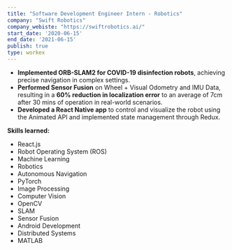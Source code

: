 ```yaml
---
title: "Software Development Engineer Intern - Robotics"
company: "Swift Robotics"
company_webiste: "https://swiftrobotics.ai/"
start_date: '2020-06-15'
end_date: '2021-06-15'
publish: true
type: workex
---
```



- **Implemented ORB-SLAM2 for COVID-19 disinfection robots**, achieving precise navigation in complex settings.
- **Performed Sensor Fusion** on Wheel + Visual Odometry and IMU Data, resulting in a **60% reduction in localization error** to an average of 7cm after 30 mins of operation in real-world scenarios.
- **Developed a React Native app** to control and visualize the robot using the Animated API and implemented state management through Redux.

**Skills learned:**
- React.js
- Robot Operating System (ROS)
- Machine Learning
- Robotics
- Autonomous Navigation
- PyTorch
- Image Processing
- Computer Vision
- OpenCV
- SLAM
- Sensor Fusion
- Android Development
- Distributed Systems
- MATLAB